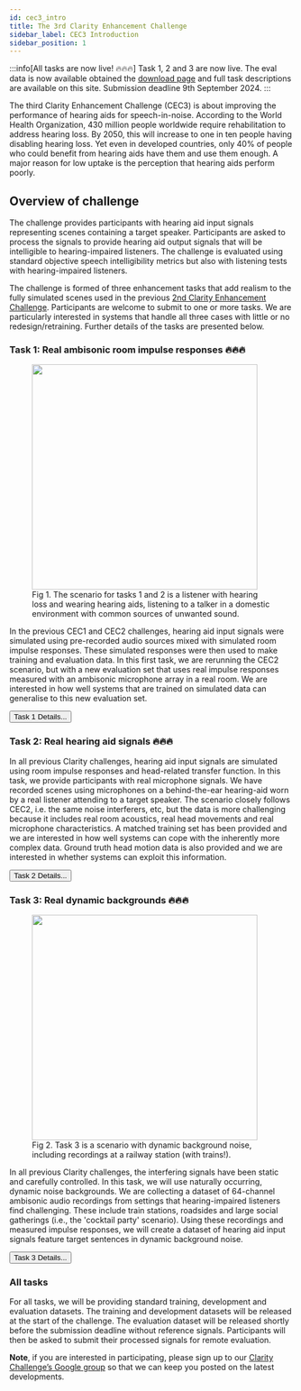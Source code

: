 ```yaml
---
id: cec3_intro
title: The 3rd Clarity Enhancement Challenge
sidebar_label: CEC3 Introduction
sidebar_position: 1
---
```


:::info[All tasks are now live! 🔥🔥🔥]
Task 1, 2 and 3 are now live. The eval data is now available obtained the [download page](./cec3_download) and full task descriptions are available on this site. Submission deadline 9th September 2024.
:::

The third Clarity Enhancement Challenge (CEC3) is about improving the performance of hearing aids for speech-in-noise. According to the World Health Organization, 430 million people worldwide require rehabilitation to address hearing loss. By 2050, this will increase to one in ten people having disabling hearing loss. Yet even in developed countries, only 40% of people who could benefit from hearing aids have them and use them enough. A major reason for low uptake is the perception that hearing aids perform poorly.

## Overview of challenge

The challenge provides participants with hearing aid input signals representing scenes containing a target speaker. Participants are asked to process the signals to provide hearing aid output signals that will be intelligible to hearing-impaired listeners. The challenge is evaluated using standard objective speech intelligibility metrics but also with listening tests with hearing-impaired listeners.

The challenge is formed of three enhancement tasks that add realism to the fully simulated scenes used in the previous [2nd Clarity Enhancement Challenge](../cec2/cec2_intro). Participants are welcome to submit to one or more tasks. We are particularly interested in systems that handle all three cases with little or no redesign/retraining. Further details of the tasks are presented below.

### Task 1: Real ambisonic room impulse responses :fire::fire::fire:

<figure id="fig1">
<img width="400" src={useBaseUrl('/img/ICASSP2023/scenario.png')} />
<figcaption>Fig 1. The scenario for tasks 1 and 2 is a listener with hearing loss and wearing hearing aids, listening to a talker in a domestic environment with common sources of unwanted sound.</figcaption>
</figure>

In the previous CEC1 and CEC2 challenges, hearing aid input signals were simulated using pre-recorded audio sources mixed with simulated room impulse responses. These simulated responses were then used to make training and evaluation data. In this first task, we are rerunning the CEC2 scenario, but with a new evaluation set that uses real impulse responses measured with an ambisonic microphone array in a real room. We are interested in how well systems that are trained on simulated data can generalise to this new evaluation set.

<Button variant="outlined" href="./task_1/cec3_task1_overview">Task 1 Details...</Button>

### Task 2: Real hearing aid signals :fire::fire::fire:

In all previous Clarity challenges, hearing aid input signals are simulated using room impulse responses and head-related transfer function. In this task, we provide participants with real microphone signals. We have recorded scenes using microphones on a behind-the-ear hearing-aid worn by a real listener attending to a target speaker. The scenario closely follows CEC2, i.e. the same noise interferers, etc, but the data is more challenging because it includes real room acoustics, real head movements and real microphone characteristics. A matched training set has been provided and we are interested in how well systems can cope with the inherently more complex data. Ground truth head motion data is also provided and we are interested in whether systems can exploit this information.

<Button variant="outlined" href="./task_2/cec3_task2_overview">Task 2 Details...</Button>

### Task 3: Real dynamic backgrounds :fire::fire::fire:

<figure id="fig2">
<img width="400" src={useBaseUrl('/img/CEC3/task3_railway_scenario_CEC3_smaller.png')} />
<figcaption>Fig 2. Task 3 is a scenario with dynamic background noise, including recordings at a railway station (with trains!).</figcaption>
</figure>

In all previous Clarity challenges, the interfering signals have been static and carefully controlled. In this task, we will use naturally occurring, dynamic noise backgrounds. We are collecting a dataset of 64-channel ambisonic audio recordings from settings that hearing-impaired listeners find challenging. These include train stations, roadsides and large social gatherings (i.e., the 'cocktail party' scenario). Using these recordings and measured impulse responses, we will create a dataset of hearing aid input signals feature target sentences in dynamic background noise.

<Button variant="outlined" href="./task_3/cec3_task3_overview">Task 3 Details...</Button>

### All tasks

For all tasks, we will be providing standard training, development and evaluation datasets. The training and development datasets will be released at the start of the challenge. The evaluation dataset will be released shortly before the submission deadline without reference signals. Participants will then be asked to submit their processed signals for remote evaluation.

**Note**, if you are interested in participating, please sign up to our [Clarity Challenge’s Google group](https://groups.google.com/g/clarity-challenge) so that we can keep you posted on the latest developments.
